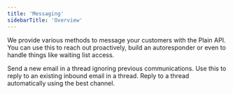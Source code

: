 ```yaml
---
title: 'Messaging'
sidebarTitle: 'Overview'
---
```


We provide various methods to message your customers with the Plain API. You can use this to reach out proactively, build an autoresponder or even to handle things like waiting list access.

<CardGroup cols={2}>
  <Card title="Send emails" icon="paper-plane-top" href="/pages/graphql/messaging/send-email">
    Send a new email in a thread ignoring previous communications.
  </Card>
  <Card title="Reply to emails" icon="paper-plane-top" href="/pages/graphql/messaging/reply-email">
    Use this to reply to an existing inbound email in a thread.
  </Card>
  <Card title="Reply to thread" icon="reply" href="/pages/graphql/messaging/reply-email">
    Reply to a thread automatically using the best channel.
  </Card>
</CardGroup>
